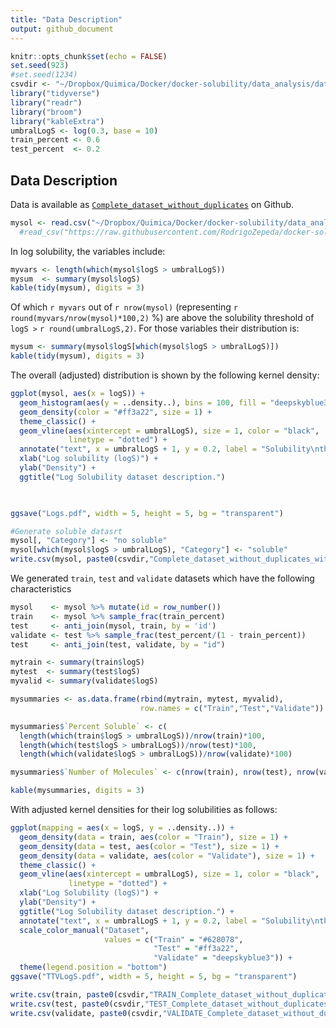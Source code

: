 ```yaml
---
title: "Data Description"
output: github_document
---
```


```r
knitr::opts_chunk$set(echo = FALSE)
set.seed(923)
#set.seed(1234)
csvdir <- "~/Dropbox/Quimica/Docker/docker-solubility/data_analysis/data/edited/"
library("tidyverse")
library("readr")
library("broom")
library("kableExtra")
umbralLogS <- log(0.3, base = 10)
train_percent <- 0.6
test_percent  <- 0.2 
```

## Data Description

Data is available as [`Complete_dataset_without_duplicates`](https://raw.githubusercontent.com/RodrigoZepeda/docker-solubility/master/data_analysis/data/edited/Complete_dataset_without_duplicates.csv) on Github. 

```r
mysol <- read.csv("~/Dropbox/Quimica/Docker/docker-solubility/data_analysis/data/edited/Complete_dataset_without_duplicates.csv")
  #read_csv("https://raw.githubusercontent.com/RodrigoZepeda/docker-solubility/master/data_analysis/data/edited/Complete_dataset_without_duplicates.csv", col_names = TRUE)
```

In log solubility, the variables include:
```r
myvars <- length(which(mysol$logS > umbralLogS)) 
mysum  <- summary(mysol$logS)
kable(tidy(mysum), digits = 3)  
```

Of which `r myvars` out of `r nrow(mysol)` (representing `r round(myvars/nrow(mysol)*100,2)` %) are above the solubility threshold of `logS >` `r round(umbralLogS,2)`. For those variables their distribution is:

```r
mysum <- summary(mysol$logS[which(mysol$logS > umbralLogS)])
kable(tidy(mysum), digits = 3)  
```

The overall (adjusted) distribution is shown by the following kernel density:
```r
ggplot(mysol, aes(x = logS)) + 
  geom_histogram(aes(y = ..density..), bins = 100, fill = "deepskyblue3") +
  geom_density(color = "#ff3a22", size = 1) + 
  theme_classic() +
  geom_vline(aes(xintercept = umbralLogS), size = 1, color = "black",
             linetype = "dotted") +
  annotate("text", x = umbralLogS + 1, y = 0.2, label = "Solubility\nthreshold", color = "black") + 
  xlab("Log solubility (logS)") +
  ylab("Density") + 
  ggtitle("Log Solubility dataset description.") 

  

```

```r
ggsave("Logs.pdf", width = 5, height = 5, bg = "transparent")
```

```r
#Generate soluble datasrt
mysol[, "Category"] <- "no soluble"
mysol[which(mysol$logS > umbralLogS), "Category"] <- "soluble"
write.csv(mysol, paste0(csvdir,"Complete_dataset_without_duplicates_with_categories.csv"), row.names = FALSE)
```

We generated `train`, `test` and `validate` datasets which have the following characteristics

```r
mysol    <- mysol %>% mutate(id = row_number())
train    <- mysol %>% sample_frac(train_percent)
test     <- anti_join(mysol, train, by = 'id')
validate <- test %>% sample_frac(test_percent/(1 - train_percent))
test     <- anti_join(test, validate, by = "id")

mytrain <- summary(train$logS)
mytest  <- summary(test$logS)
myvalid <- summary(validate$logS)

mysummaries <- as.data.frame(rbind(mytrain, mytest, myvalid),
                             row.names = c("Train","Test","Validate"))

mysummaries$`Percent Soluble` <- c(
  length(which(train$logS > umbralLogS))/nrow(train)*100,
  length(which(test$logS > umbralLogS))/nrow(test)*100,
  length(which(validate$logS > umbralLogS))/nrow(validate)*100)

mysummaries$`Number of Molecules` <- c(nrow(train), nrow(test), nrow(validate))

kable(mysummaries, digits = 3)

```

With adjusted kernel densities for their log solubilities as follows:
```r
ggplot(mapping = aes(x = logS, y = ..density..)) + 
  geom_density(data = train, aes(color = "Train"), size = 1) + 
  geom_density(data = test, aes(color = "Test"), size = 1) + 
  geom_density(data = validate, aes(color = "Validate"), size = 1) + 
  theme_classic() +
  geom_vline(aes(xintercept = umbralLogS), size = 1, color = "black",
             linetype = "dotted") +
  xlab("Log Solubility (logS)") +
  ylab("Density") + 
  ggtitle("Log Solubility dataset description.") +
  annotate("text", x = umbralLogS + 1, y = 0.2, label = "Solubility\nthreshold", color = "black") + 
  scale_color_manual("Dataset", 
                     values = c("Train" = "#628078", 
                                "Test" = "#ff3a22",
                                "Validate" = "deepskyblue3")) +
  theme(legend.position = "bottom")
ggsave("TTVLogS.pdf", width = 5, height = 5, bg = "transparent")

```

```r
write.csv(train, paste0(csvdir,"TRAIN_Complete_dataset_without_duplicates_with_categories.csv"), row.names = FALSE)
write.csv(test, paste0(csvdir,"TEST_Complete_dataset_without_duplicates_with_categories.csv"), row.names = FALSE)
write.csv(validate, paste0(csvdir,"VALIDATE_Complete_dataset_without_duplicates_with_categories.csv"), row.names = FALSE)
```

